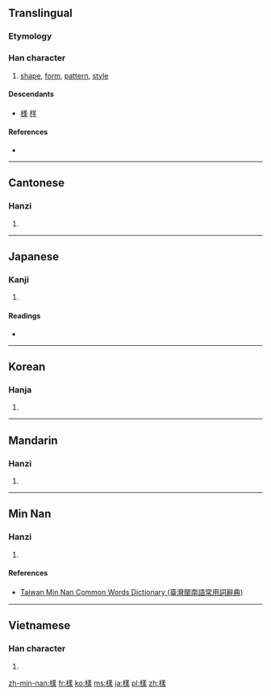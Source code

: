{{also|样|様}}
==Translingual==
{{ja-forms|[[様]]|[[样]]|樣}}

===Etymology===
{{Han compound|木|羕|c1=s|c2=p|t1=wood|ls=psc}}

===Han character===
{{Han char|rn=75|rad=木|as=11|sn=15|four=4893<sub>2</sub>|canj=木廿土水 (DTGE)|ids=⿰[[木]][[羕]]}}

# [[shape]], [[form]], [[pattern]], [[style]]

====Descendants====
* [[様]] [[样]]

====References====
* {{Han ref|kx=0551.050|dkj=15457|dj=0939.060|hdz=21284.070|uh=6A23|ud=27171|bh=BCCB|bd=48331}}

----

==Cantonese==

===Hanzi===
{{yue-hanzi|jyut=[[joeng6]]|y=yeung6|sim=样}}

# {{defn|lang=yue|sort=木11}}

----

==Japanese==

===Kanji===
{{ja-kanji|grade=|rs=木11}}

# {{defn|lang=ja|sort=木11}}

====Readings====
* {{ja-readings|on=[[よう]] (yō), from [[やう]] (yau), [[しょう]] (shō)|kun=[[さま]] (sama), [[ざま]] (zama)}}

----

==Korean==

===Hanja===
{{ko-hanja|hangeul=[[양]], [[상]]|eumhun=모양|rv=yang, sang|mr=yang, sang|y=yang, sang}}

# {{defn|lang=ko|sort=木11}}

----

==Mandarin==

===Hanzi===
{{cmn-hanzi|sim=样|pin=[[yàng]] ([[yang4]])|wg=yang<sup>4</sup>}}

# {{defn|lang=cmn|sort=木11}}

----

==Min Nan==

===Hanzi===
{{nan-hanzi|tlpa=iōng (iong<sup>7</sup>), iūnn (iunn<sup>7</sup>)}}

# {{defn|lang=nan|sort=木11}}

====References====
*[http://twblg.dict.edu.tw/holodict_new/result_detail.jsp?n_no=11189&curpage=1&sample=%E6%A8%A3&radiobutton=1&querytarget=1&limit=20&pagenum=2&rowcount=22 Taiwan Min Nan Common Words Dictionary (臺灣閩南語常用詞辭典)]

----

==Vietnamese==

===Han character===
{{vi-hantu|[[dạng]], [[dáng]], [[nhàng]]|rs=木11}}

# {{defn|lang=vi|sort=木11}}

[[zh-min-nan:樣]]
[[fr:樣]]
[[ko:樣]]
[[ms:樣]]
[[ja:樣]]
[[pl:樣]]
[[zh:樣]]
